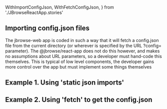   WithImportConfigJson,
  WithFetchConfigJson,
} from './JBrowseReactApp.stories'

<Meta title="Importing config.json files" />

## Importing config.json files

The jbrowse-web app is coded in such a way that it will fetch a config.json file
from the current directory (or wherever is specified by the URL ?config=
parameter). The @jbrowse/react-app does not do this however, and makes no
assumptions about URL parameters, so a developer must hand-code this themselves.
This is typical of low level components, the developer gains more control over
the app but must implement some things themselves

## Example 1. Using 'static json imports'

<Story of={WithImportConfigJson} />

## Example 2. Using 'fetch' to get the config.json

<Story of={WithFetchConfigJson} />

